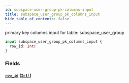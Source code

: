 ```yaml
---
id: subspace-user-group-pk-columns-input
title: subspace_user_group_pk_columns_input
hide_table_of_contents: false
---
```


primary key columns input for table: subspace_user_group

```graphql
input subspace_user_group_pk_columns_input {
  row_id: Int!
}
```

### Fields

#### [`row_id`](#) ([`Int!`](../scalars/int))
